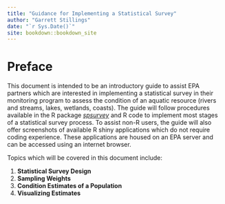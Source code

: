```yaml
--- 
title: "Guidance for Implementing a Statistical Survey"
author: "Garrett Stillings"
date: "`r Sys.Date()`"
site: bookdown::bookdown_site
---
```


# Preface {-}

This document is intended to be an introductory guide to assist EPA partners which are interested in implementing a statistical survey in their monitoring program to assess the condition of an aquatic resource (rivers and streams, lakes, wetlands, coasts). The guide will follow procedures available in the R package [*spsurvey*](https://github.com/USEPA/spsurvey) and R code to implement most stages of a statistical survey process. To assist non-R users, the guide will also offer screenshots of available R shiny applications which do not require coding experience. These applications are housed on an EPA server and can be accessed using an internet browser.

Topics which will be covered in this document include: 

1. __Statistical Survey Design__
2. __Sampling Weights__
3. __Condition Estimates of a Population__
4. __Visualizing Estimates__




